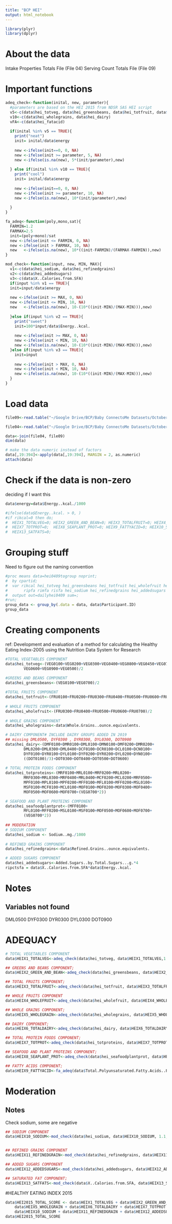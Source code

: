 ```yaml
---
title: "BCP HEI"
output: html_notebook
---
```


```r
library(plyr)
library(dplyr)
```

# About the data
Intake Properties Totals File (File 04)
Serving Count Totals File (File 09)

# Important functions
```r
adeq_check<-function(inital, new, parameter){
  #parameters are based on the HEI 2015 from NDSR SAS HEI script
  v5<-c(data$hei_totveg, data$hei_greensbeans, data$hei_totfruit, data$hei_wholefruit, data$hei_totproteins, data$hei_seafoodplantprot)
  v10<-c(data$hei_wholegrains, data$hei_dairy)
  vFA<-c(data$hei_fatacid)
  
  if(inital %in% v5 == TRUE){
    print("neat")
    init= inital/data$energy
    
    new	<-ifelse(init==0, 0, NA)
    new	<-ifelse(init >= parameter, 5, NA)
    new	<-ifelse(is.na(new), 5*(init/parameter),new)
    
  } else if(inital %in% v10 == TRUE){
    print("cool")
    init= inital/data$energy
    
    new	<-ifelse(init==0, 0, NA)
    new	<-ifelse(init >= parameter, 10, NA)
    new	<-ifelse(is.na(new), 10*(init/parameter),new)
    
  } 
}

fa_adeq<-function(poly,mono,sat){
  FARMIN=1.2
  FARMAX=2.5
  init=(poly+mono)/sat
  new <-ifelse(init <= FARMIN, 0, NA)
  new <-ifelse(init > FARMAX, 10, NA)
  new	<-ifelse(is.na(new), 10*((init-FARMIN)/(FARMAX-FARMIN)),new)
}
```

```r
mod_check<-function(input, new, MIN, MAX){
  v1<-c(data$hei_sodium, data$hei_refinedgrains)
  v2<-c(data$hei_addedsugars)
  v3<-c(data$X..Calories.from.SFA)
  if(input %in% v1 == TRUE){
  init=input/data$energy
  
  new <-ifelse(init >= MAX, 0, NA)
  new <-ifelse(init <= MIN, 10, NA)
  new	<-ifelse(is.na(new), 10-(10*((init-MIN)/(MAX-MIN))),new)
  
  }else if(input %in% v2 == TRUE){
    print("sweet")
    init=100*input/data$Energy..kcal.
    
    new <-ifelse(init >= MAX, 0, NA)
    new <-ifelse(init < MIN, 10, NA)
    new	<-ifelse(is.na(new), 10-(10*((init-MIN)/(MAX-MIN))),new)
  }else if(input %in% v3 == TRUE){
    init=input
    
    new <-ifelse(init > MAX, 0, NA)
    new <-ifelse(init < MIN, 10, NA)
    new	<-ifelse(is.na(new), 10-(10*((init-MIN)/(MAX-MIN))),new)
  }
}
```


# Load data
```r
file09<-read.table("~/Google Drive/BCP/Baby ConnectoMe Datasets/October 2018 - UNC + UMN April and May 2018/Mom UNC + UMN/MomOct18d/MomOct1809.txt", sep="\t", header=T)

file04<-read.table("~/Google Drive/BCP/Baby ConnectoMe Datasets/October 2018 - UNC + UMN April and May 2018/Mom UNC + UMN/MomOct18d/MomOct1804.txt", sep="\t", header=T)
```

```r
data<-join(file04, file09)
dim(data)

# make the data numeric instead of factors
data[,19:394]<-apply(data[,19:394], MARGIN = 2, as.numeric)
attach(data)
```
# Check if the data is non-zero
deciding if I want this
```r
data$energy=data$Energy..kcal./1000 

#ifelse(data$Energy..kcal. > 0, )
#if rikcal=0 then do;
#  HEIX1_TOTALVEG=0; HEIX2_GREEN_AND_BEAN=0; HEIX3_TOTALFRUIT=0; HEIX4_WHOLEFRUIT=0; HEIX5_WHOLEGRAIN=0; HEIX6_TOTALDAIRY=0;
#  HEIX7_TOTPROT=0;  HEIX8_SEAPLANT_PROT=0; HEIX9_FATTYACID=0; HEIX10_SODIUM=0; HEIX11_REFINEDGRAIN=0; HEIX12_ADDEDSUGARS=0; 
#  HEIX13_SATFATS=0;
```

# Grouping stuff
Need to figure out the naming convention 

```r
#proc means data=hei0409togroup noprint;
#  by cpartid;
#  var rikcal hei_totveg hei_greensbeans hei_totfruit hei_wholefruit hei_wholegrains hei_dairy hei_totproteins hei_seafoodplantprot 
#		ripfa rimfa risfa hei_sodium hei_refinedgrains hei_addedsugars ripctsfa;
#  output out=dailyhei0409 sum=;
#run;
group_data <- group_by(.data = data, data$Participant.ID)
group_data
```


# Creating components
ref: Development and evaluation of a method for calculating the Healthy Eating Index-2005 using the Nutrition Data System for Research
```r
#TOTAL VEGETABLES COMPONENT
data$hei_totveg<-(VEG0100+VEG0200+VEG0300+VEG0400+VEG0800+VEG0450+VEG0700+
		VEG0600+VEG0900+VEG0500)/2

#GREENS AND BEANS COMPONENT
data$hei_greensbeans<-(VEG0100+VEG0700)/2
		
#TOTAL FRUITS COMPONENT
data$hei_totfruit<-(FRU0100+FRU0200+FRU0300+FRU0400+FRU0500+FRU0600+FRU0700)/2
  
# WHOLE FRUITS COMPONENT
data$hei_wholefruit<-(FRU0300+FRU0400+FRU0500+FRU0600+FRU0700)/2
		
# WHOLE GRAINS COMPONENT
data$hei_wholegrains<-data$Whole.Grains..ounce.equivalents.

# DAIRY COMPONENT# INCLUDE DAIRY GROUPS ADDED IN 2019
## missing DML0500, DYF0300 , DYR0300, DYL0300, DOT0900
data$hei_dairy<-(DMF0100+DMR0100+DML0100+DMN0100+DMF0200+DMR0200+
		DML0200+DML0300+DML0400+DCF0100+DCR0100+DCL0100+DCN0100+
		DYF0100+DYR0100+DYL0100+DYF0200+DYR0200+DYL0200+DYN0100+
		((DOT0100)/3)+DOT0300+DOT0400+DOT0500+DOT0600)
		
# TOTAL PROTEIN FOODS COMPONENT
data$hei_totproteins<-(MRF0100+MRL0100+MRF0200+MRL0200+
		MRF0300+MRL0300+MRF0400+MRL0400+MCF0200+MCL0200+MRF0500+
		MPF0100+MPL0100+MPF0200+MFF0100+MFL0100+MFF0200+MSL0100+
		MSF0100+MCF0100+MCL0100+MOF0100+MOF0200+MOF0300+MOF0400+
		MOF0500+MOF0600+MOF0700+(VEG0700*2))

# SEAFOOD AND PLANT PROTEINS COMPONENT
data$hei_seafoodplantprot<-(MFF0100+
		MFL0100+MFF0200+MSL0100+MSF0100+MOF0500+MOF0600+MOF0700+
		(VEG0700*2))
		
## MODERATION
# SODIUM COMPONENT
data$hei_sodium <- Sodium..mg./1000
		
# REFINED GRAINS COMPONENT
data$hei_refinedgrains<-data$Refined.Grains..ounce.equivalents.

# ADDED SUGARS COMPONENT
data$hei_addedsugars<-Added.Sugars..by.Total.Sugars...g.*4 
ripctsfa = data$X..Calories.from.SFA*data$Energy..kcal.
```
# Notes
## Variables not found
DML0500 
DYF0300 
DYR0300
DYL0300
DOT0900



# ADEQUACY
```r
# TOTAL VEGETABLES COMPONENT
data$HEIX1_TOTALVEG<-adeq_check(data$hei_totveg, data$HEIX1_TOTALVEG,1.1)

## GREENS AND BEANS COMPONENT;
data$HEIX2_GREEN_AND_BEAN<-adeq_check(data$hei_greensbeans, data$HEIX2_GREEN_AND_BEAN,0.2)

## TOTAL FRUITS COMPONENT;
data$HEIX3_TOTALFRUIT<-adeq_check(data$hei_totfruit, data$HEIX3_TOTALFRUIT,0.8)

## WHOLE FRUITS COMPONENT
data$HEIX4_WHOLEFRUIT<-adeq_check(data$hei_wholefruit, data$HEIX4_WHOLEFRUIT, 0.4)

## WHOLE GRAINS COMPONENT;
data$HEIX5_WHOLEGRAIN<-adeq_check(data$hei_wholegrains, data$HEIX5_WHOLEGRAIN, 1.5)

## DAIRY COMPONENT;
data$HEIX6_TOTALDAIRY<-adeq_check(data$hei_dairy, data$HEIX6_TOTALDAIRY, 1.3)	

## TOTAL PROTEIN FOODS COMPONENT;
data$HEIX7_TOTPROT<-adeq_check(data$hei_totproteins, data$HEIX7_TOTPROT, 2.5)

## SEAFOOD AND PLANT PROTEINS COMPONENT;
data$HEIX8_SEAPLANT_PROT<-adeq_check(data$hei_seafoodplantprot, data$HEIX8_SEAPLANT_PROT, 0.8)

## FATTY ACIDS COMPONENT;
data$HEIX9_FATTYACID<-fa_adeq(data$Total.Polyunsaturated.Fatty.Acids..PUFA...g., data$Total.Monounsaturated.Fatty.Acids..MUFA...g., data$Total.Saturated.Fatty.Acids..SFA...g.)
```
# Moderation
## Notes
Check sodium, some are negative 
```r
## SODIUM COMPONENT
data$HEIX10_SODIUM<-mod_check(data$hei_sodium, data$HEIX10_SODIUM, 1.1, 2.0)


## REFINED GRAINS COMPONENT
data$HEIX11_REFINEDGRAIN<-mod_check(data$hei_refinedgrains, data$HEIX11_REFINEDGRAIN, 1.8, 4.3)

## ADDED SUGARS COMPONENT
data$HEIX12_ADDEDSUGARS<-mod_check(data$hei_addedsugars, data$HEIX12_ADDEDSUGARS, 6.5, 26)

## SATURATED FAT COMPONENT;
data$HEIX13_SATFATS<-mod_check(data$X..Calories.from.SFA, data$HEIX13_SATFATS, 8, 16)
```

#HEALTHY EATING INDEX 2015
```r
data$HEI2015_TOTAL_SCORE <- data$HEIX1_TOTALVEG + data$HEIX2_GREEN_AND_BEAN +data$HEIX3 + data$HEIX4_WHOLEFRUIT +
    data$HEIX5_WHOLEGRAIN + data$HEIX6_TOTALDAIRY + data$HEIX7_TOTPROT + data$HEIX8_SEAPLANT_PROT + data$HEIX9_FATTYACID + 
	data$HEIX10_SODIUM + data$HEIX11_REFINEDGRAIN + data$HEIX12_ADDEDSUGARS + data$HEIX13_SATFATS
data$HEI2015_TOTAL_SCORE
```



